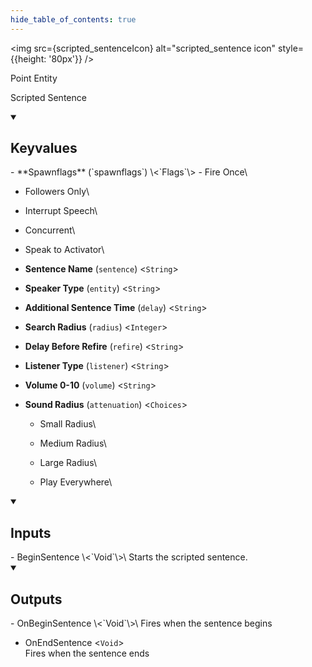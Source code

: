 ```yaml
---
hide_table_of_contents: true
---
```


<!---
!!!!!!
THIS PAGE IS AUTOGENERATED FROM GAME FGD DEFINITIONS!
DO NOT EDIT MANUALLY!
!!!!!!

In order to make edits, you can make an annotation file in /fgd_dump_overrides
-->



<img src={scripted_sentenceIcon} alt="scripted_sentence icon" style={{height: '80px'}} />

Point Entity

Scripted Sentence

<details open>
<summary><h2>Keyvalues</h2></summary>
- **Spawnflags** (`spawnflags`) \<`Flags`\>
  - Fire Once\
    
  - Followers Only\
    
  - Interrupt Speech\
    
  - Concurrent\
    
  - Speak to Activator\
    


- **Sentence Name** (`sentence`) \<`String`\>

- **Speaker Type** (`entity`) \<`String`\>

- **Additional Sentence Time** (`delay`) \<`String`\>

- **Search Radius** (`radius`) \<`Integer`\>

- **Delay Before Refire** (`refire`) \<`String`\>

- **Listener Type** (`listener`) \<`String`\>

- **Volume 0-10** (`volume`) \<`String`\>

- **Sound Radius** (`attenuation`) \<`Choices`\>
  - Small Radius\
    
  - Medium Radius\
    
  - Large  Radius\
    
  - Play Everywhere\
    



 </details>
<details open>
<summary><h2>Inputs</h2></summary>
- BeginSentence \<`Void`\>\
Starts the scripted sentence.


 </details>
<details open>
<summary><h2>Outputs</h2></summary>
- OnBeginSentence \<`Void`\>\
Fires when the sentence begins

- OnEndSentence \<`Void`\>\
Fires when the sentence ends


 </details>